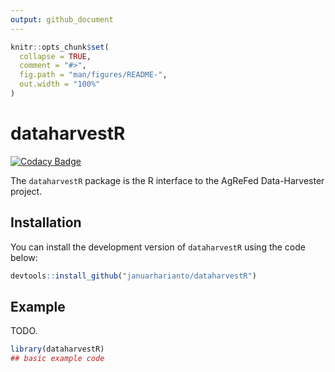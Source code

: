 ```yaml
---
output: github_document
---
```


<!-- README.md is generated from README.Rmd. Please edit that file -->

```r
knitr::opts_chunk$set(
  collapse = TRUE,
  comment = "#>",
  fig.path = "man/figures/README-",
  out.width = "100%"
)
```

# dataharvestR

<!-- badges: start -->
[![Codacy Badge](https://app.codacy.com/project/badge/Grade/e715df42acef461bac6f4e0d6ba8181b)](https://www.codacy.com?utm_source=github.com&amp;utm_medium=referral&amp;utm_content=januarharianto/dataharvestR&amp;utm_campaign=Badge_Grade)
<!-- badges: end -->

The `dataharvestR` package is the R interface to the AgReFed Data-Harvester project.

## Installation

You can install the development version of `dataharvestR` using the code below:

```r
devtools::install_github("januarharianto/dataharvestR")
```

## Example

TODO.

```r
library(dataharvestR)
## basic example code
```

